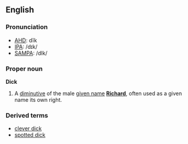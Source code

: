 ==English==
===Pronunciation===
*[[AHD]]: dĭk
*[[IPA]]: /dɪk/
*[[SAMPA]]: /dIk/

===Proper noun===
'''Dick'''

#A [[diminutive]] of the male [[given name]] '''[[Richard]]''', often used as a given name its own right.

===Derived terms===
*[[clever dick]]<!--derived from Dick or dick?-->
*[[spotted dick]]<!--derived from Dick or dick?-->